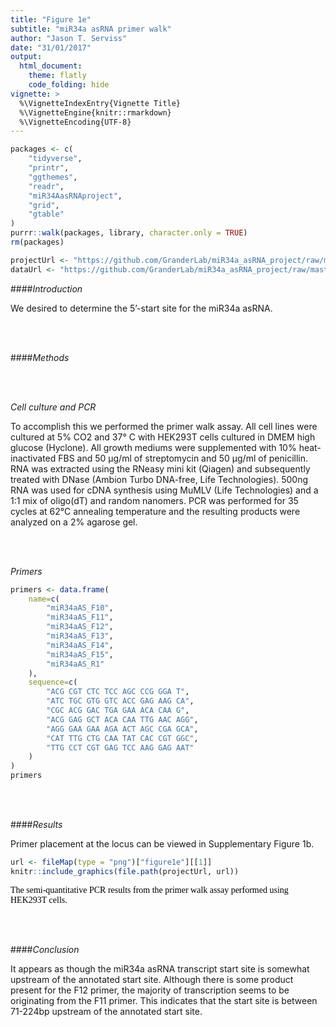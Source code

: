 ```yaml
---
title: "Figure 1e"
subtitle: "miR34a asRNA primer walk"
author: "Jason T. Serviss"
date: "31/01/2017"
output:
  html_document:
    theme: flatly
    code_folding: hide
vignette: >
  %\VignetteIndexEntry{Vignette Title}
  %\VignetteEngine{knitr::rmarkdown}
  %\VignetteEncoding{UTF-8}
---
```


<style> 
.caption { 
  color: Black; 
  font-family: "Times New Roman", Times, serif;
  font-size: 1.0em; 
}
</style>

```r

packages <- c(
    "tidyverse",
    "printr",
    "ggthemes",
    "readr",
    "miR34AasRNAproject",
    "grid",
    "gtable"
)
purrr::walk(packages, library, character.only = TRUE)
rm(packages)

```


```r

projectUrl <- "https://github.com/GranderLab/miR34a_asRNA_project/raw/master/inst"
dataUrl <- "https://github.com/GranderLab/miR34a_asRNA_project/raw/master/"

```

####_Introduction_

We desired to determine the 5'-start site for the miR34a asRNA.

<br></br>

####_Methods_

<br></br>

_Cell culture and PCR_

To accomplish this we performed the primer walk assay. All cell lines were cultured at 5% CO2 and 37° C with HEK293T cells cultured in DMEM high glucose (Hyclone). All growth mediums were supplemented with 10% heat-inactivated FBS and 50 μg/ml of streptomycin and 50 μg/ml of penicillin. RNA was extracted using the RNeasy mini kit (Qiagen) and subsequently treated with DNase (Ambion Turbo DNA-free, Life Technologies). 500ng RNA was used for cDNA synthesis using MuMLV (Life Technologies) and a 1:1 mix of oligo(dT) and random nanomers. PCR was performed for 35 cycles at 62°C annealing temperature and the resulting products were analyzed on a 2% agarose gel.

<br></br>

_Primers_

```r

primers <- data.frame(
    name=c(
        "miR34aAS_F10",
        "miR34aAS_F11",
        "miR34aAS_F12",
        "miR34aAS_F13",
        "miR34aAS_F14",
        "miR34aAS_F15",
        "miR34aAS_R1"
    ),
    sequence=c(
        "ACG CGT CTC TCC AGC CCG GGA T",
        "ATC TGC GTG GTC ACC GAG AAG CA",
        "CGC ACG GAC TGA GAA ACA CAA G",
        "ACG GAG GCT ACA CAA TTG AAC AGG",
        "AGG GAA GAA AGA ACT AGC CGA GCA",
        "CAT TTG CTG CAA TAT CAC CGT GGC",
        "TTG CCT CGT GAG TCC AAG GAG AAT"
    )
)
primers

```

<br></br>

####_Results_

Primer placement at the locus can be viewed in Supplementary Figure 1b.

```r

url <- fileMap(type = "png")["figure1e"][[1]]
knitr::include_graphics(file.path(projectUrl, url))

```

<div class = "caption">
The semi-quantitative PCR results from the primer walk assay performed using HEK293T cells.
</div>

<br></br>

####_Conclusion_

It appears as though the miR34a asRNA transcript start site is somewhat upstream of the annotated start site. Although there is some product present for the F12 primer, the majority of transcription seems to be originating from the F11 primer. This indicates that the start site is between 71-224bp upstream of the annotated start site.

<br></br><br></br>
